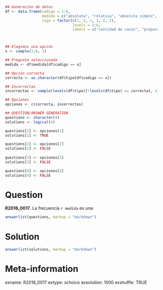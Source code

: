 ```r
## Generación de datos
df <- data.frame(codigo = 1:6,
                 medida = c("absoluta", "relativa", "absoluta simple", "absoluta acumulada", "relativa simple", "relativa acumulada"),
                 tipo = factor(c(1, 2, 1, 1, 2, 2),
                               levels = 1:6,
                               labels = c("cantidad de casos", "proporción de casos", "variable", "unidad de análisis", "una categoría", "un valor de la variable")))



## Elegimos una opción
x <- sample(1:6, 1)

## Pregunta seleccionada
medida <- df$medida[df$codigo == x]

## Opción correcta
correcta <- as.character(df$tipo[df$codigo == x])

## Incorrectas
incorrectas <- sample(levels(df$tipo)[!levels(df$tipo) == correcta], 3)

## Opciones
opciones <- c(correcta, incorrectas)

## QUESTION/ANSWER GENERATION
questions <- character(4)
solutions <- logical(4)

questions[1] <- opciones[1]
solutions[1] <- TRUE

questions[2] <- opciones[2]
solutions[2] <- FALSE
    
questions[3] <- opciones[3]
solutions[3] <- FALSE

questions[4] <- opciones[4]
solutions[4] <- FALSE
```
Question
========
**R2018_0017**. La frecuencia `r medida` es una:  

```r
answerlist(questions, markup = "markdown")
```
  
Solution
========

```r
answerlist(solutions, markup = "markdown")
```

Meta-information
================
exname: R2018_0017
extype: schoice
exsolution: 1000
exshuffle: TRUE